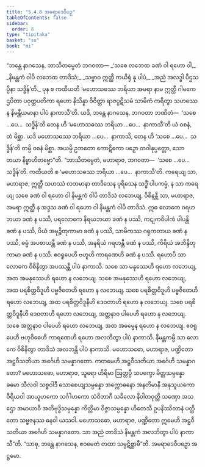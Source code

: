 ```yaml
---
title: "5.4.8 အမရာဒေဝီပဉှ"
tableOfContents: false
sidebar:
  order: 8
type: "tipitaka"
basket: "su"
book: "mi"
---
```



<DynamicBreadcrumb />

<Division number="157" book="mi" e="ch" v="28">

<Paragraph number="919" book="mi">
“ဘန္တေ နာဂသေန, ဘာသိတမ္ပေတံ ဘဂဝတာ—
</Paragraph>

<Paragraph number="920" type="verses" book="mi">
_‘သစေ လဘေထ ခဏံ ဝါ ရဟော ဝါ,_  
_နိမန္တကံ ဝါပိ လဘေထ တာဒိသံ;_  
_သဗ္ဗာဝ ဣတ္ထီ ကယိရုံ နု ပါပံ,_  
_အညံ အလဒ္ဓါ ပီဌသပ္ပိနာ သဒ္ဓိန်’တိ._  

</Paragraph>

<Paragraph number="921" book="mi">
ပုန စ ကထီယတိ ‘မဟောသဓဿ ဘရိယာ အမရာ နာမ ဣတ္ထီ ဂါမကေ ဌပိတာ ပဝုတ္ထပတိကာ ရဟော နိသိန္နာ ဝိဝိတ္တာ ရာဇပ္ပဋိသမံ သာမိကံ ကရိတွာ သဟဿေန နိမန္တီယမာနာ ပါပံ နာကာသီ’တိ. ယဒိ, ဘန္တေ နာဂသေန, ဘဂဝတာ ဘဏိတံ—  ‘သစေ …ပေ…  သဒ္ဓိန်’တိ တေန ဟိ ‘မဟောသဓဿ ဘရိယာ …ပေ…  နာကာသီ’တိ ယံ ဝစနံ, တံ မိစ္ဆာ. ယဒိ မဟောသဓဿ ဘရိယာ …ပေ…  နာကာသိ, တေန ဟိ ‘သစေ …ပေ…  သဒ္ဓိန်’တိ တမ္ပိ ဝစနံ မိစ္ဆာ. အယမ္ပိ ဥဘတော ကောဋိကော ပဉှော တဝါနုပ္ပတ္တော, သော တယာ နိဗ္ဗာဟိတဗ္ဗော”တိ.
</Paragraph>

<Paragraph number="922" book="mi">
“ဘာသိတမ္ပေတံ, မဟာရာဇ, ဘဂဝတာ—  ‘သစေ …ပေ…  သဒ္ဓိန်’တိ. ကထီယတိ စ ‘မဟောသဓဿ ဘရိယာ …ပေ…  နာကာသီ’တိ. ကရေယျ သာ, မဟာရာဇ, ဣတ္ထီ သဟဿံ လဘမာနာ တာဒိသေန ပုရိသေန သဒ္ဓိံ ပါပကမ္မံ, န သာ ကရေယျ သစေ ခဏံ ဝါ ရဟော ဝါ နိမန္တကံ ဝါပိ တာဒိသံ လဘေယျ, ဝိစိနန္တီ သာ, မဟာရာဇ, အမရာ ဣတ္ထီ န အဒ္ဒသ ခဏံ ဝါ ရဟော ဝါ နိမန္တကံ ဝါပိ တာဒိသံ.
</Paragraph>

<Paragraph number="923" book="mi">
ဣဓ လောကေ ဂရဟဘယာ ခဏံ န ပဿိ, ပရလောကေ နိရယဘယာ ခဏံ န ပဿိ, ကဋုကဝိပါကံ ပါပန္တိ ခဏံ န ပဿိ, ပိယံ အမုဉ္စိတုကာမာ ခဏံ န ပဿိ, သာမိကဿ ဂရုကတာယ ခဏံ န ပဿိ, ဓမ္မံ အပစာယန္တီ ခဏံ န ပဿိ, အနရိယံ ဂရဟန္တီ ခဏံ န ပဿိ, ကိရိယံ အဘိန္ဒိတုကာမာ ခဏံ န ပဿိ. ဧဝရူပေဟိ ဗဟူဟိ ကာရဏေဟိ ခဏံ န ပဿိ.
</Paragraph>

<Paragraph number="924" book="mi">
ရဟောပိ သာ လောကေ ဝိစိနိတွာ အပဿန္တီ ပါပံ နာကာသိ. သစေ သာ မနုဿေဟိ ရဟော လဘေယျ, အထ အမနုဿေဟိ ရဟော န လဘေယျ. သစေ အမနုဿေဟိ ရဟော လဘေယျ, အထ ပရစိတ္တဝိဒူဟိ ပဗ္ဗဇိတေဟိ ရဟော န လဘေယျ. သစေ ပရစိတ္တဝိဒူဟိ ပဗ္ဗဇိတေဟိ ရဟော လဘေယျ, အထ ပရစိတ္တဝိဒူနီဟိ ဒေဝတာဟိ ရဟော န လဘေယျ. သစေ ပရစိတ္တဝိဒူနီဟိ ဒေဝတာဟိ ရဟော လဘေယျ, အတ္တနာဝ ပါပေဟိ ရဟော န လဘေယျ. သစေ အတ္တနာဝ ပါပေဟိ ရဟော လဘေယျ, အထ အဓမ္မေန ရဟော န လဘေယျ. ဧဝရူပေဟိ ဗဟုဝိဓေဟိ ကာရဏေဟိ ရဟော အလဘိတွာ ပါပံ နာကာသိ.
</Paragraph>

<Paragraph number="925" book="mi">
နိမန္တကမ္ပိ သာ လောကေ ဝိစိနိတွာ တာဒိသံ အလဘန္တီ ပါပံ နာကာသိ. မဟောသဓော, မဟာရာဇ, ပဏ္ဍိတော အဋ္ဌဝီသတိယာ အင်္ဂေဟိ သမန္နာဂတော. ကတမေဟိ အဋ္ဌဝီသတိယာ အင်္ဂေဟိ သမန္နာဂတော? မဟောသဓော, မဟာရာဇ, သူရော ဟိရိမာ ဩတ္တပ္ပီ သပက္ခော မိတ္တသမ္ပန္နော ခမော သီလဝါ သစ္စဝါဒီ သောစေယျသမ္ပန္နော အက္ကောဓနော အနတိမာနီ အနုသူယကော ဝီရိယဝါ အာယူဟကော သင်္ဂါဟကော သံဝိဘာဂီ သခိလော နိဝါတဝုတ္တိ သဏှော အသဌော အမာယာဝီ အတိဗုဒ္ဓိသမ္ပန္နော ကိတ္တိမာ ဝိဇ္ဇာသမ္ပန္နော ဟိတေသီ ဥပနိဿိတာနံ ပတ္ထိတော သဗ္ဗဇနဿ ဓနဝါ ယသဝါ. မဟောသဓော, မဟာရာဇ, ပဏ္ဍိတော ဣမေဟိ အဋ္ဌဝီသတိယာ အင်္ဂေဟိ သမန္နာဂတော. သာ အညံ တာဒိသံ နိမန္တကံ အလဘိတွာ ပါပံ နာကာသီ”တိ. “သာဓု, ဘန္တေ နာဂသေန, ဧဝမေတံ တထာ သမ္ပဋိစ္ဆာမီ”တိ.

</Paragraph>
</Division>

<Paragraph number="926" type="center" book="mi">
အမရာဒေဝီပဉှော အဋ္ဌမော.
</Paragraph>